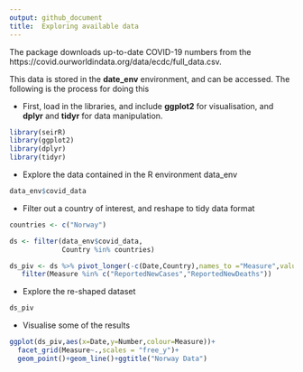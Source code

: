 ```yaml
---
output: github_document
title:  Exploring available data
---
```


<!-- README.md is generated from README.Rmd. Please edit that file -->
The package downloads up-to-date COVID-19 numbers from the https://covid.ourworldindata.org/data/ecdc/full_data.csv. 

This data is stored in the **date_env** environment, and can be accessed. The following is the process for doing this

* First, load in the libraries, and include **ggplot2** for visualisation, and **dplyr** and **tidyr** for data manipulation.

```r
library(seirR)
library(ggplot2)
library(dplyr)
library(tidyr)
```

* Explore the data contained in the R environment data_env

```r
data_env$covid_data
```

* Filter out a country of interest, and reshape to tidy data format

```r
countries <- c("Norway")

ds <- filter(data_env$covid_data,
             Country %in% countries)

ds_piv <- ds %>% pivot_longer(-c(Date,Country),names_to ="Measure",values_to = "Number") %>%
   filter(Measure %in% c("ReportedNewCases","ReportedNewDeaths"))
```

* Explore the re-shaped dataset
```r
ds_piv
```

* Visualise some of the results

```r
ggplot(ds_piv,aes(x=Date,y=Number,colour=Measure))+
  facet_grid(Measure~.,scales = "free_y")+
  geom_point()+geom_line()+ggtitle("Norway Data")
```

